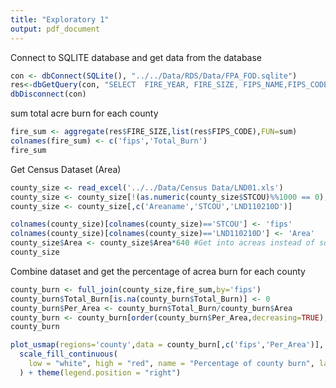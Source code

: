 ```yaml
---
title: "Exploratory 1"
output: pdf_document
---
```


Connect to SQLITE database and get data from the database
```r
con <- dbConnect(SQLite(), "../../Data/RDS/Data/FPA_FOD.sqlite")
res<-dbGetQuery(con, "SELECT  FIRE_YEAR, FIRE_SIZE, FIPS_NAME,FIPS_CODE, STATE, LATITUDE, LONGITUDE FROM Fires WHERE (FIRE_SIZE > 5) AND (FIRE_YEAR < 2022)")
dbDisconnect(con)
```

sum total acre burn for each county
```r
fire_sum <- aggregate(res$FIRE_SIZE,list(res$FIPS_CODE),FUN=sum)
colnames(fire_sum) <- c('fips','Total_Burn')
fire_sum
```

Get Census Dataset (Area)
```r
county_size <- read_excel('../../Data/Census Data/LND01.xls')
county_size <- county_size[!(as.numeric(county_size$STCOU)%%1000 == 0),]
county_size <- county_size[,c('Areaname','STCOU','LND110210D')]

colnames(county_size)[colnames(county_size)=='STCOU'] <- 'fips'
colnames(county_size)[colnames(county_size)=='LND110210D'] <- 'Area'
county_size$Area <- county_size$Area*640 #Get into acreas instead of square miles
county_size

```

Combine dataset and get the percentage of acrea burn for each county
```r
county_burn <- full_join(county_size,fire_sum,by='fips')
county_burn$Total_Burn[is.na(county_burn$Total_Burn)] <- 0
county_burn$Per_Area <- county_burn$Total_Burn/county_burn$Area
county_burn <- county_burn[order(county_burn$Per_Area,decreasing=TRUE),]
county_burn
```

```r
plot_usmap(regions='county',data = county_burn[,c('fips','Per_Area')], values = "Per_Area", color='gray') + 
  scale_fill_continuous(
    low = "white", high = "red", name = "Percentage of county burn", label = scales::comma
  ) + theme(legend.position = "right")
```


